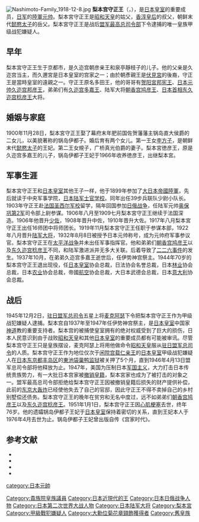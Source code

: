 {{Infobox Military Person
|name= 梨本宮守正王
|lived= 1874年3月9日–{{Death date and age|1951|1|2|1874|3|9}}
|birth_date=1874年3月9日
|death_date={{Death date and age|1951|1|2|1874|3|9}}
|placeofbirth={{EOJ}}[[京都市|京都市]]
|placeofdeath={{JAP}}[[东京都|东京都]][[渋谷區|渋谷區]]
|image=[[Image:Prince_Morimasa.png|center]]
|caption= 梨本宮守正王
|nickname=
|allegiance=[[大日本帝國|大日本帝國]]
|branch=[[Image:War_flag_of_the_Imperial_Japanese_Army.svg|22x20px]] [[大日本帝國陸軍|大日本帝國陸軍]]
|serviceyears=1899年–1944年
|rank=[[日本元帅|日本元帅]]
|commands=第16师团师团长，军事参议官
|unit=11联队
|battles=[[日俄战争|日俄战争]]<br>[[第二次中日战争|第二次中日战争]]
|awards=[[金鵄勋章|金鵄勋章]]<br> [[大勋位菊花章颈饰|大勋位菊花章颈饰]]<br>[[旭日章|旭日章]]
|family=
|laterwork=神宫祭主、大日本武德会总裁
|module = {{Japanese|japanese=梨本宮 守正王|kana=なしもとのみや もりまさおう|romaji=Nashimotonomiya Morimasaō}}
}}
[[Image:Nashimoto-Family_1918-12-8.jpg|right]]
''' 梨本宫守正王'''（{{lang-ja|梨本宮守正王}}，{{bd|1874年|3月9日|1951年|1月1日|Nashimoto Morimasa}}），是[[日本皇室|日本皇室]]的重要成员，[[日军|日军]]的[[陸軍元帅|陸軍元帅]]。梨本宮守正王是[[昭和天皇|昭和天皇]]的姑父，[[香淳皇后|香淳皇后]]的叔父，朝鲜末代[[懿愍太子|懿愍太子]]的岳父。梨本宮守正王是战后[[GHQ|盟军最高总司令部]]下令逮捕的唯一皇族甲级战犯嫌疑人。

==早年==
梨本宮守正王生于京都市，是久迩宫朝彦亲王和泉亭靜枝子的儿子。他的父亲是久迩宫当主，而久邇宮是日本皇室的宫家之一；由於朝彥親王是[[伏見宮|伏見宮]]的後裔，守正王是當時皇室的遠親之一。守正王原名多田王，他的哥哥有[[贺阳宮邦宪王|贺阳宮邦宪王]]、[[日本元帅|日本元帅]][[久迩宫邦彦王|久迩宫邦彦王]]，弟弟们有[[久迩宫多嘉王|久迩宫多嘉王]]、陆军大将[[朝香宫鸠彦王|朝香宫鸠彦王]]、[[内阁总理大臣_(日本)|日本首相]][[东久迩宫稔彦王|东久迩宫稔彦王]]大将。

==婚姻与家庭==
1900年11月28日，梨本宮守正王娶了幕府末年肥前国佐贺藩藩主锅岛直大侯爵的二女儿，以美貌著称的锅岛伊都子。婚后育有两个女儿。第一王女[[李方子|李方子]]，是朝鲜末代[[懿愍太子|懿愍太子]]的王妃。第二王女規子，广桥真光伯爵的妻子。梨本宮徳彦王，原是久迩宫多嘉王的儿子，锅岛伊都子王妃于1966年收养徳彦王，出继梨本宮。

==军事生涯==
梨本宮守正王和[[日本皇室|日本皇室]]其他王子一样，他于1899年参加了[[大日本帝國陸軍|大日本帝國陸軍]]，先后就读于中央军事学院，[[日本陆军士官学校|日本陆军士官学校]]。同年出任39步兵联队少尉小队长。1903年守正王赴[[法国圣西尔军校|法国圣西尔军校]]留学，隔年回国参加[[日俄战争|日俄战争]]，任陆军元帅[[奥保巩|奥保巩]][[第2军_(日本陆军)|第2军]]司令部上尉参谋。1906年八月至1909七月梨本宮守正王继续于法国深造。1906年他晋升[[少佐|少佐]]，1908年晋升中佐，1910年晋升大佐。1917年八月梨本宮守正王出任16师团中将师团长。1919年11月梨本宮守正王任职于参谋本部，1922年八月晋升[[陆军|陆军]][[大将|大将]]，1932年8月8日被授予日本元帅称号，成为元帅府军事参议官。梨本宮守正王在[[太平洋战争|太平洋战争]]并未出任军事指挥官。他和弟弟们[[朝香宫鸠彦王|朝香宫鸠彦王]]以及[[东久迩宫稔彦王|东久迩宫稔彦王]]不同，和陆军激进派并无多大关联。后着导致了[[二二六事件|二二六事件]]的发生。1937年10月，在弟弟久迩宫多嘉王逝世后，任伊势神宫祭主。1944年70岁的梨本宫守正王退出现役，任[[日本皇室|日本皇室]]协会总裁，日法协会名誉总裁，日本[[林业|林业]]协会总裁，日本[[农业|农业]]协会总裁，帝國[[航空|航空]]协会总裁，大日本武德会总裁，日本[[意大利|意大利]]协会总裁。
==战后==
1945年12月2日，[[驻日盟军总司令|驻日盟军总司令]]五星上将[[麦克阿瑟|麦克阿瑟]]下令把梨本宫守正王作为甲级战犯嫌疑人逮捕。梨本宫自1937年至1947年任伊势神宫祭主，是[[日本皇室|日本皇室]]中国家[[神道|神道]]教的重要支持者。梨本宫的被捕使皇室拥有的绝对权威受到了巨大的损伤，日本人民意识到由于战败[[昭和天皇|昭和天皇]]和其他[[日本皇室|日本皇室]]的重要成员都有可能被审讯。尽管梨本宫守正王只是皇族摆设，麦克阿瑟上将用他做命令[[昭和天皇|昭和天皇]]服从[[驻日盟军总司令|驻日盟军总司令]]的人质。梨本宫守正王作为地位仅次于[[闲院宫载仁亲王|闲院宫载仁亲王]]的[[日本皇室|日本皇室]]甲级战犯嫌疑人在[[日本|日本]][[东京都|东京都]][[丰岛区|丰岛区]]的[[池袋|東池袋]][[巢鸭监狱|巢鸭监狱]]被关押了5个月，直到1946年4月13日盟军总司令部将他释放为止。1947年，美国为压制日本[[军国主义|军国主义]]，大力打击日本传统贵族势力，有一大批日本宫家被[[臣籍降下|撤销皇籍]]，梨本宮家也成为了被打击的对象之一。盟军最高总司令部拒绝给梨本宫守正王因被撤销皇籍后损失的财产提供补偿，此前的[[东京大轰炸|东京大轰炸]]已经使他失去了自己的官邸，因此守正王不得不卖掉自己的乡村别墅偿还债务。梨本宫守正王的晚年在贫穷和无名中度过，远不如弟弟们[[朝香宫鸠彦王|朝香宫鸠彦王]]以及[[东久迩宫稔彦王|东久迩宫稔彦王]]。1951年1月1日，梨本宫守正王因[[心肌梗塞|心肌梗塞]]去世，终年76岁。他的遗孀锅岛伊都子王妃于[[日本皇室|日本皇室]]保持着密切的关系，直到王妃本人于1976年4月去世为止。锅岛伊都子王妃曾出版自传《宫家时代》。



{{commonscat|Nashimoto no miya}}

==参考文献==
*{{cite book
 | last = Dupuy 
 | first = Trevor N. 
 | year = 1992
 | title = Encyclopedia of Military Biography 
 | url = https://archive.org/details/encyclopediaofmi0000dupu
 | publisher = I B Tauris & Co Ltd 
 | location = 
 | isbn = 1-85043-569-3
}}
*{{cite book
 | last = Jansen 
 | first = Marius B.
 | year = 2000
 | title = The Making of Modern Japan
 | url = https://archive.org/details/makingofmodernja00jans
 | publisher = Belknap Press
 | location = 
 | isbn = 0674009916 
}}
*{{cite book
 | last = Lebra 
 | first = Sugiyama Takie
 | year = 1995
 | title = Above the Clouds: Status Culture of the Modern Japanese Nobility 
 | publisher = University of California Press 
 | location = 
 | isbn = 0-520-07602-8
}}
*{{cite book
 | last = Minear
 | first = Richard
 | year = 2001
 | title = Victors' Justice: The Tokyo War Crimes Trial
 | publisher = University of Michigan
 | location = 
 | isbn = 1929280068
}}

{{日本元帥}}
{{日本陸軍大將}}
{{DEFAULTSORT:Nashimoto Morimasa}}
[[Category:貴族院皇族議員|Category:貴族院皇族議員]]
[[Category:日本近現代的王|Category:日本近現代的王]]
[[Category:日本日俄战争人物|Category:日本日俄战争人物]]
[[Category:日本第二次世界大战人物|Category:日本第二次世界大战人物]]
[[Category:日本陆军大将|Category:日本陆军大将]]
[[category:日本元帥|category:日本元帥]]
[[Category:梨本宮|Category:梨本宮]]
[[Category:甲級戰犯嫌疑人|Category:甲級戰犯嫌疑人]]
[[Category:大勳位菊花章頸飾獲得者|Category:大勳位菊花章頸飾獲得者]]
[[Category:舊皇族|Category:舊皇族]]